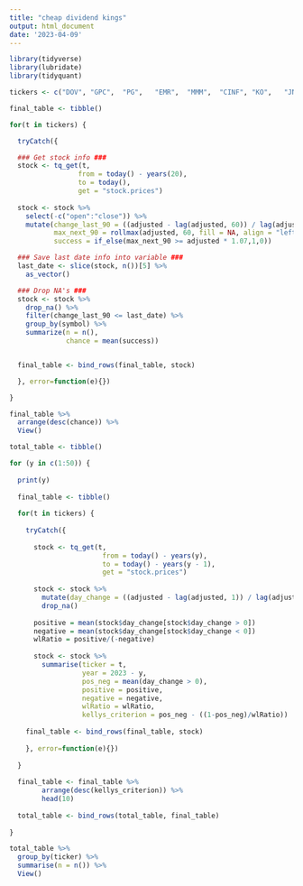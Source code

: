 ```yaml
---
title: "cheap dividend kings"
output: html_document
date: '2023-04-09'
---
```


```r

library(tidyverse)
library(lubridate)
library(tidyquant)

```

```r

tickers <- c("DOV",	"GPC",	"PG",	"EMR",	"MMM",	"CINF",	"KO",	"JNJ",	"CL",	"ITW",	"HRL",	"SWK",	"FRT",	"SYY",	"GWW",	"BDX",	"PPG",	"TGT",	"ABBV",	"ABT",	"KMB",	"PEP",	"NUE",	"SPGI",	"ADM",	"WMT",	"VFC",	"ED",	"LOW",	"ADP",	"WBA",	"PNR",	"MCD",	"MDT",	"SHW",	"BEN",	"APD",	"AMCR",	"XOM",	"AFL",	"CTAS",	"ATO",	"MKC",	"TROW",	"CAH",	"CLX",	"CVX",	"AOS",	"ECL",	"WST",	"ROP",	"LIN",	"CAT",	"CB",	"EXPD",	"BRO",	"ALB",	"ESS",	"O",	"IBM",	"NEE",	"CHD",	"GD")

final_table <- tibble()

for(t in tickers) {

  tryCatch({

  ### Get stock info ###
  stock <- tq_get(t,
                 from = today() - years(20),
                 to = today(),
                 get = "stock.prices") 
  
  stock <- stock %>%
    select(-c("open":"close")) %>%
    mutate(change_last_90 = ((adjusted - lag(adjusted, 60)) / lag(adjusted, 60) * 100),
           max_next_90 = rollmax(adjusted, 60, fill = NA, align = "left"),
           success = if_else(max_next_90 >= adjusted * 1.07,1,0))

  ### Save last date info into variable ###
  last_date <- slice(stock, n())[5] %>%
    as_vector()

  ### Drop NA's ###
  stock <- stock %>%
    drop_na() %>%
    filter(change_last_90 <= last_date) %>%
    group_by(symbol) %>%
    summarize(n = n(),
              chance = mean(success))


  final_table <- bind_rows(final_table, stock) 

  }, error=function(e){})

}

final_table %>%
  arrange(desc(chance)) %>%
  View()

```



```r

total_table <- tibble()

for (y in c(1:50)) {
  
  print(y)
  
  final_table <- tibble()
  
  for(t in tickers) {
  
    tryCatch({
  
      stock <- tq_get(t,
                       from = today() - years(y),
                       to = today() - years(y - 1),
                       get = "stock.prices")
      
      stock <- stock %>%
        mutate(day_change = ((adjusted - lag(adjusted, 1)) / lag(adjusted, 1) * 100)) %>%
        drop_na()
      
      positive = mean(stock$day_change[stock$day_change > 0])
      negative = mean(stock$day_change[stock$day_change < 0])
      wlRatio = positive/(-negative)
      
      stock <- stock %>%
        summarise(ticker = t,
                  year = 2023 - y,
                  pos_neg = mean(day_change > 0),
                  positive = positive,
                  negative = negative,
                  wlRatio = wlRatio,
                  kellys_criterion = pos_neg - ((1-pos_neg)/wlRatio))
      
    final_table <- bind_rows(final_table, stock) 
  
    }, error=function(e){})
  
  }
  
  final_table <- final_table %>%
        arrange(desc(kellys_criterion)) %>%
        head(10)
  
  total_table <- bind_rows(total_table, final_table)
  
}

total_table %>%
  group_by(ticker) %>%
  summarise(n = n()) %>%
  View()


```

